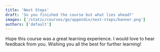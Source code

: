```yaml
---
title: 'Next Steps'
draft: 'So you finished the course but what lies ahead?'
images: ['/static/courses/go/appendix/next-steps/banner.png']
authors: ['default']
---
```


Hope this course was a great learning experience. I would love to hear feedback from you. Wishing you all the best for further learning!
